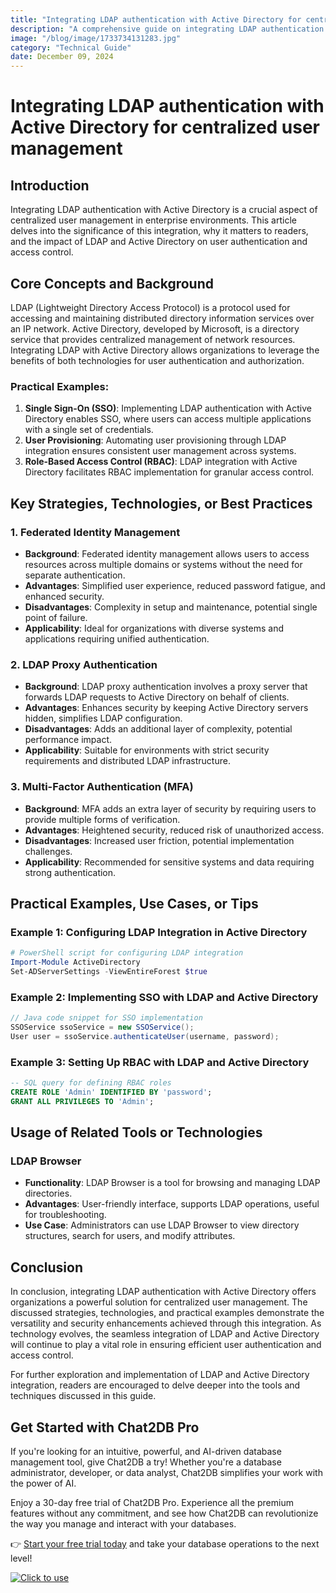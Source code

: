 ```yaml
---
title: "Integrating LDAP authentication with Active Directory for centralized user management"
description: "A comprehensive guide on integrating LDAP authentication with Active Directory for centralized user management, covering key concepts, strategies, practical examples, and tools."
image: "/blog/image/1733734131283.jpg"
category: "Technical Guide"
date: December 09, 2024
---
```


# Integrating LDAP authentication with Active Directory for centralized user management

## Introduction

Integrating LDAP authentication with Active Directory is a crucial aspect of centralized user management in enterprise environments. This article delves into the significance of this integration, why it matters to readers, and the impact of LDAP and Active Directory on user authentication and access control.

## Core Concepts and Background

LDAP (Lightweight Directory Access Protocol) is a protocol used for accessing and maintaining distributed directory information services over an IP network. Active Directory, developed by Microsoft, is a directory service that provides centralized management of network resources. Integrating LDAP with Active Directory allows organizations to leverage the benefits of both technologies for user authentication and authorization.

### Practical Examples:
1. **Single Sign-On (SSO)**: Implementing LDAP authentication with Active Directory enables SSO, where users can access multiple applications with a single set of credentials.
2. **User Provisioning**: Automating user provisioning through LDAP integration ensures consistent user management across systems.
3. **Role-Based Access Control (RBAC)**: LDAP integration with Active Directory facilitates RBAC implementation for granular access control.

## Key Strategies, Technologies, or Best Practices

### 1. Federated Identity Management
- **Background**: Federated identity management allows users to access resources across multiple domains or systems without the need for separate authentication.
- **Advantages**: Simplified user experience, reduced password fatigue, and enhanced security.
- **Disadvantages**: Complexity in setup and maintenance, potential single point of failure.
- **Applicability**: Ideal for organizations with diverse systems and applications requiring unified authentication.

### 2. LDAP Proxy Authentication
- **Background**: LDAP proxy authentication involves a proxy server that forwards LDAP requests to Active Directory on behalf of clients.
- **Advantages**: Enhances security by keeping Active Directory servers hidden, simplifies LDAP configuration.
- **Disadvantages**: Adds an additional layer of complexity, potential performance impact.
- **Applicability**: Suitable for environments with strict security requirements and distributed LDAP infrastructure.

### 3. Multi-Factor Authentication (MFA)
- **Background**: MFA adds an extra layer of security by requiring users to provide multiple forms of verification.
- **Advantages**: Heightened security, reduced risk of unauthorized access.
- **Disadvantages**: Increased user friction, potential implementation challenges.
- **Applicability**: Recommended for sensitive systems and data requiring strong authentication.

## Practical Examples, Use Cases, or Tips

### Example 1: Configuring LDAP Integration in Active Directory
```powershell
# PowerShell script for configuring LDAP integration
Import-Module ActiveDirectory
Set-ADServerSettings -ViewEntireForest $true
```

### Example 2: Implementing SSO with LDAP and Active Directory
```java
// Java code snippet for SSO implementation
SSOService ssoService = new SSOService();
User user = ssoService.authenticateUser(username, password);
```

### Example 3: Setting Up RBAC with LDAP and Active Directory
```sql
-- SQL query for defining RBAC roles
CREATE ROLE 'Admin' IDENTIFIED BY 'password';
GRANT ALL PRIVILEGES TO 'Admin';
```

## Usage of Related Tools or Technologies

### LDAP Browser
- **Functionality**: LDAP Browser is a tool for browsing and managing LDAP directories.
- **Advantages**: User-friendly interface, supports LDAP operations, useful for troubleshooting.
- **Use Case**: Administrators can use LDAP Browser to view directory structures, search for users, and modify attributes.

## Conclusion

In conclusion, integrating LDAP authentication with Active Directory offers organizations a powerful solution for centralized user management. The discussed strategies, technologies, and practical examples demonstrate the versatility and security enhancements achieved through this integration. As technology evolves, the seamless integration of LDAP and Active Directory will continue to play a vital role in ensuring efficient user authentication and access control.

For further exploration and implementation of LDAP and Active Directory integration, readers are encouraged to delve deeper into the tools and techniques discussed in this guide.

## Get Started with Chat2DB Pro

If you're looking for an intuitive, powerful, and AI-driven database management tool, give Chat2DB a try! Whether you're a database administrator, developer, or data analyst, Chat2DB simplifies your work with the power of AI.

Enjoy a 30-day free trial of Chat2DB Pro. Experience all the premium features without any commitment, and see how Chat2DB can revolutionize the way you manage and interact with your databases.

👉 [Start your free trial today](https://chat2db.ai/pricing) and take your database operations to the next level!


[![Click to use](/image/blog/bg/chat2db.jpg)](https://chat2db.ai/)
